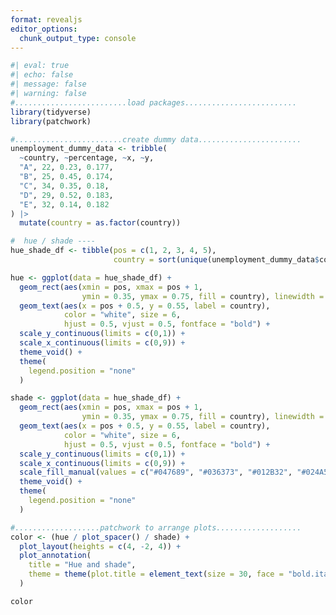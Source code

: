 ```yaml
---
format: revealjs
editor_options: 
  chunk_output_type: console
---
```


```r
#| eval: true
#| echo: false
#| message: false
#| warning: false
#.........................load packages.........................
library(tidyverse)
library(patchwork)

#........................create dummy data.......................
unemployment_dummy_data <- tribble(
  ~country, ~percentage, ~x, ~y,
  "A", 22, 0.23, 0.177,
  "B", 25, 0.45, 0.174,
  "C", 34, 0.35, 0.18,
  "D", 29, 0.52, 0.183,
  "E", 32, 0.14, 0.182
) |>
  mutate(country = as.factor(country))

#  hue / shade ----
hue_shade_df <- tibble(pos = c(1, 2, 3, 4, 5),
                       country = sort(unique(unemployment_dummy_data$country)))

hue <- ggplot(data = hue_shade_df) +
  geom_rect(aes(xmin = pos, xmax = pos + 1,
                ymin = 0.35, ymax = 0.75, fill = country), linewidth = 6, color = "white") +
  geom_text(aes(x = pos + 0.5, y = 0.55, label = country),
            color = "white", size = 6,
            hjust = 0.5, vjust = 0.5, fontface = "bold") +
  scale_y_continuous(limits = c(0,1)) +
  scale_x_continuous(limits = c(0,9)) +
  theme_void() +
  theme(
    legend.position = "none"
  )

shade <- ggplot(data = hue_shade_df) +
  geom_rect(aes(xmin = pos, xmax = pos + 1,
                ymin = 0.35, ymax = 0.75, fill = country), linewidth = 6, color = "white") +
  geom_text(aes(x = pos + 0.5, y = 0.55, label = country),
            color = "white", size = 6,
            hjust = 0.5, vjust = 0.5, fontface = "bold") +
  scale_y_continuous(limits = c(0,1)) +
  scale_x_continuous(limits = c(0,9)) +
  scale_fill_manual(values = c("#047689", "#036373", "#012B32", "#024A56", "#023E48")) +
  theme_void() +
  theme(
    legend.position = "none"
  )

#...................patchwork to arrange plots...................
color <- (hue / plot_spacer() / shade) +
  plot_layout(heights = c(4, -2, 4)) +
  plot_annotation(
    title = "Hue and shade",
    theme = theme(plot.title = element_text(size = 30, face = "bold.italic"))
  )

color
```
